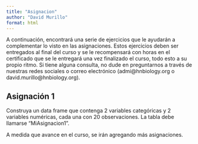 ---
title: "Asignacion"
author: "David Murillo"
format: html
---

A continuación, encontrará una serie de ejercicios que le ayudarán a complementar lo visto en las asignaciones. Estos ejercicios deben ser entregados al final del curso y se le recompensará con horas en el certificado que se le entregará una vez finalizado el curso, todo esto a su propio ritmo. Si tiene alguna consulta, no dude en preguntarnos a través de nuestras redes sociales o correo electrónico (admi@hnbiology.org o david.murillo@hnbiology.org).

## Asignación 1

Construya un data frame que contenga 2 variables categóricas y 2 variables numéricas, cada una con 20 observaciones. La tabla debe llamarse "MiAsignacion1".

A medida que avance en el curso, se irán agregando más asignaciones.